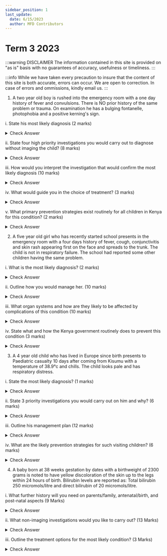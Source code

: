 ```yaml
---
sidebar_position: 1
last_update:
  date: 6/15/2023
  author: MFD Contributors
---
```


# Term 3 2023

:::warning DISCLAIMER
The information contained in this site is provided on "as is" basis with no guarantees of accuracy, usefulness or timeliness.
:::

:::info
While we have taken every precaution to insure that the content of this site is both accurate, errors can occur. We are open to correction. In case of errors and ommissions, kindly email us.
:::

1. A two year old boy is rushed into the emergency room with a one day history of fever and convulsions. There is NO prior history of the same problem or trauma. On examination he has a bulging fontanelle, photophobia and a positive kerning's sign.

i. State his most likely diagnosis (2 marks)

<details>
<summary>Check Answer</summary>

</details>

ii. State four high priority investigations you would carry out to diagnose without imaging the child? (8 marks)

<details>
<summary>Check Answer</summary>

Complete blood culture: elevated WBCs

Proinflammatory markers: ESR, CRP

Blood microscopy, culture and sensitivity

CSF analysis: macroscopic appearance, proteins, glucose

</details>

iii. How would you interpret the investigation that would confirm the most likely diagnosis (10 marks)

<details>
<summary>Check Answer</summary>

|                             | Normal      | Bacterial meningitis                                                                                                                                                                                                                                                                                                                                                                                                                                                                                                                                                                                                                                         | Viral meningitis                                                                                                                                                                                                                  | TB:                                                                                                                                                                                                                                                                               |
| --------------------------- | --------------- | ---------------------------------------------------------------------------------------------------------------------------------------------------------------------------------------------------------------------------------------------------------------------------------------------------------------------------------------------------------------------------------------------------------------------------------------------------------------------------------------------------------------------------------------------------------------------------------------------------------------------------------------------------------------- | ------------------------------------------------------------------------------------------------------------------------------------------------------------------------------------------------------------------------------------- | -------------------------------------------------------------------------------------------------------------------------------------------------------------------------------------------------------------------------------------------------------------------------------------------------------------------------------------------------------------------- |
| Appearance              | Clear fluid     | Cloudy purulent fluid                                                                                                                                                                                                                                                                                                                                                                                                                                                                                                                                                                                                                                            | Clear fluid                                                                                                                                                                                                                           | Clear fluid with a spiderweb net                                                                                                                                                                                                                                                                                                                                     |
| Cell count and differential | Less than 5 mm3 | Elevated cell count with significant [pleocytosis:([leukocyte count:more than 1000/mm3)

[Granulocytes:( 8more than0%)                                                                                                                                                                                                                                                                                                 | Variable cell count ([leukocyte count:10–500/mm3)

[Increased Lymphocytes:| Variable cell count (30–300/mm3) [

[Pleocytosis:(predominantly [lymphocytes:but also [granulocytes:and mononuclear cells) |
| Protein                     | 15 - 45 mg/dL   | Increased                                                                                                                                                                                                                                                                                                                                                                                                                                                                                                                                                                                                                                                        | Normal or Increased                                                                                                                                                                                                                   | Increased                                                                                                                                                                                                                                                                                                                                                            |
| Glucose                     | 40 - 75 mg/dL   | Decreased                                                                                                                                                                                                                                                                                                                                                                                                                                                                                                                                                                                                                                                        | Normal                                                                                                                                                                                                                                | Decreased                                                                                                                                                                                                                                                                                                                                                            |
| Gram stain & Culture        | No organism     | Positive gram stain:and culture

Meningococci: gram-negative diplococci
    
Pneumococci: gram-positive diplococci
        
Listeria: gram-positive rods 
        
Haemophilus influenzae: gram-negative coccobacilli | No organism                                                                                                                                                                                                                           |                                                                                                                                                                                                                                                                                                                                                                      |


</details>

iv. What would guide you in the choice of treatment? (3 marks)

<details>
<summary>Check Answer</summary>

CSF analysis, culture and sensitivity

Gram positive: Benzyl penicillin, Ampicillin, Flucloxacillin(Staph aureus)

Gram negative: Gentamicin

Broad spectrum: Ceftriaxone, Cefotaxime

</details>

v. What primary prevention strategies exist routinely for all children in Kenya for this condition? (2 marks)

<details>
<summary>Check Answer</summary>

Vaccination: BCG, Pneumococcal, Pentavalent(Heamophilus influenzae type B)

Educating mothers on danger signs such as convulsions

Exclusive breastfeeding for 6 months

Adequate complementary feeding

</details>


2. A five year old girl who has recently started school presents in the emergency room with a four days history of fever, cough, conjunctivitis and skin rash appearing first on the face and spreads to the trunk. The child is not in respiratory failure. The school had reported some other children having the same problem.

i. What is the most likely diagnosis? (2 marks)

<details>
<summary>Check Answer</summary>

Measles

</details>

ii. Outline how you would manage her. (10 marks)

<details>
<summary>Check Answer</summary>

Supportive

Admit, Isolate to prevent airbone transmisssion

ABC(circulation-IV fluids)

Treat secondary infections(otitis media, bacterial pneumonia)with antibiotics

Pain management-analgesics

Hyperthermia-exposure, antipyretics

If malnourished: WHO 10 steps, commercially prepared F75, F100, RUTF

Definitive

Vitamin A supplementation 

Antiviral therapy - ribavirin(use should be considered experimental)

Post-exposure prophylaxis for unvaccinated contacts: human immunoglobulin, measles vaccine


</details>

iii. What organ systems and how are they likely to be affected by complications of this condition (10 marks)

<details>
<summary>Check Answer</summary>

CNS - Acute encephalitis, subacute sclerosing panencephalitis, meningitis

Respiratory - Pneumonia, bronchitis, laryngotracheobronchitis(croup), exacerbation of tb

GIT - Diarrhoea, hepatitis, acute pancreatitis, appendicitis

Eyes - Keratitis, corneal ulceration, optic neuritis, retinitis, blindness

Skin - Secondary bacterial infections, postinflammatory pigmentary changes, scarring

ENT - Otitis media, otitis externa, mastoiditis

CVS - Myocarditis, pericarditis

</details>

iv. State what and how the Kenya government routinely does to prevent this condition (3 marks)

<details>
<summary>Check Answer</summary>

Vaccination against measles rubella administered at 9 months and 18 months or at 6 months in the event of a measles outbreak or HIV exposure

Vitamin A supplementation at 6 months then every 6 months upto 5 Years

Health education on danger signs such as fever , difficulty in breathing

</details>

3. A 4 year old child who has lived in Europe since birth presents to Paediatric casualty 10 days after coming from Kisumu with a temperature of 38.9°c and chills. The child looks pale and has respiratory distress.

i. State the most likely diagnosis? (1 marks)

<details>
<summary>Check Answer</summary>

Malaria

</details>

ii. State 3 priority investigations you would carry out on him and why? (6 marks)

<details>
<summary>Check Answer</summary>

CBC - Hb levels

PBF -  malaria gametocytes

Rapid dignostic tests - histidine rich protein 2(HRP2) from P. falciparumand plasmodium lactate dehydrogenase(pLDH) antigens

</details>

iii. Outline his management plan (12 marks)

<details>
<summary>Check Answer</summary>

Supportive

Admit

ABCD: Breathing -oxygen if Spo2 less than 90%, Circulation- if severe pallor/ Hb less than 5g/dl give 10mls/kg of pRBC or 20mls/kg of whole blood over 4 hours, give maintenance fluids as you await blood. D - if hypoglycemic or blood glucose less than 2.5mmol/l give 5mls/kg of 10% dextrose over 5 minutes

Give antipyretics or expose in case of hyperthermia

Definitive

IV/IM artesunate if less than 20kg give 3mg/kg, if more than 20kg give 2.4mg/kg at 0, 12, 24,hours then daily for a mamximum of seven days. Can be given for a minimum of 24 hours, if able to drink change to artemisinin combination therapy: arthemeter and lumefantrine 20mg/120mg  at 0hr then at 8hr then 12 hourly on day 2 and 3.

Quinine loading dose 20mg/kg over 4 hours then 10mg/kg over 2 hours 8 hourly. 

Second line antimalarials: Dihydroartemisinin and piperaquine

</details>

iv. What are the likely prevention strategies for such visiting children? (6 marks)

<details>
<summary>Check Answer</summary>

Chemoprophylaxis - mefloquine (2-3 weeks before travel and throughout the period of travel and 4 weeks after travel), atovaquone-proguanil (one day before travel throughout travel and 1 week after), doxycycline (one day before departure, daily and 4 weeks after), chloroquine 

Sleeping under treated mosquito nets

Mosquito repellants

Long-sleeved clothings

Vaccination: RTS,S/AS01 vaccine

</details>

4. A baby born at 38 weeks gestation by dates with a birthweight of 2300 grams is noted to have yellow discoloration of the skin up to the legs within 24 hours of birth. Bilirubin levels are reported as: Total bilirubin 250 micromols/litre and direct bilirubin of 20 micromols/litre.

i. What further history will you need on parents/family, antenatal/birth, and post-natal aspects (9 Marks)

<details>
<summary>Check Answer</summary>

Parents/family - rhesus and blood group of the father and mother, family history of chronic illnesses such as thalassemias/spherocytosis/enzymopathies-G6PD deficiency, pyruvate kinase deficiency

Antenatal - maternal blood group and rhesus, HIV, VDRL, and Hepatitis B, OGTT screening 

Birth history - mode of delivery, birthweight, cried immediately after birth, time of breastfeeding initiation 

Postnatal - stool colour, urine colour, feeding history, jaundice progression

</details>

ii. What non-imaging investigations would you like to carry out? (13 Marks)

<details>
<summary>Check Answer</summary>

Complete blood count: Hb levels, WBC and its differential, platelet count

Reticulocyte count

Proinflammatory markers: ESR, CRP, procalcitonin to rule out infections

Peripheral blood films to check RBC morphology

Serum bilirubin levels: total, direct, indirect

Direct coombs test

Blood culture

Liver function test: AST, ALT, GGT

Triple serology: HIV, HBV, HCV

TORCHES screening: Toxoplasmosis, Rubella, CMV, HSV, Syphilis

Urinalysis

Urine culture

UECs to check renal function

Hb electrophoresis to rule out thalassemias

Coagulation screen

</details>

iii. Outline the treatment options for the most likely condition? (3 Marks)

<details>
<summary>Check Answer</summary>

Supportive

Admit

ABCD

Definitive

Phototherapy
  - Standard phototherapy: 25-30 microwatts/cm2/nm
  - Intensive phototherapy: 30-35 microwatts/cm2/nm

Exchange transfusion

IV immunoglobulin

Pharmacotherapy: phenobarbital, tin-mesoporphyrin

</details>
